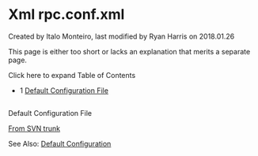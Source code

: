 
# Xml rpc.conf.xml 

 Created by  Italo Monteiro, last modified by  Ryan Harris on 2018.01.26

This page is either too short or lacks an explanation that merits a separate page.

Click here to expand Table of Contents

* 1 [Default Configuration File](#--)

##   
Default Configuration File

[From SVN trunk](http://svn.freeswitch.org/svn/freeswitch/trunk/conf/autoload%5Fconfigs/xml%5Frpc.conf.xml)

See Also: [Default Configuration](../../Configuration/Default-Configuration_6587388.mdx#mod_vp8)



